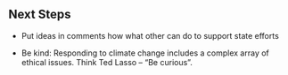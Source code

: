 ## Next Steps

- Put ideas in comments how what other can do to support state efforts

- Be kind: Responding to climate change includes a complex array of ethical issues. Think Ted Lasso -- "Be curious". 